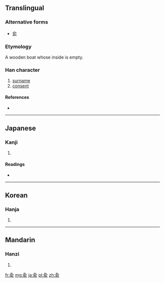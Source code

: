 {{also|俞}}
==Translingual==

===Alternative forms===
* [[俞]]

===Etymology===
{{Han compound|亼|舟|巜|t2=boat|t3=water|ls=ic}}

A wooden boat whose inside is empty.

===Han character===
{{Han char|rn=11|rad=入|as=07|sn=9|four=|canj=人一月女 (OMBV)}}

# [[surname]]
# [[consent]]

====References====
* {{Han ref|kx=0126.150|dkj=01437|hdz=10155.050|uh=516A|ud=20842}}

----

==Japanese==

===Kanji===
{{ja-kanji|grade=|rs=入07}}

# {{defn|lang=ja|sort=入07}}

====Readings====
* {{ja-readings|on=[[ゆ]] (yu)|kun=[[しかり]] (shikari)}}

----

==Korean==

===Hanja===
{{ko-hanja|hangeul=[[유]]|rv=yu|mr=yu}}

# {{defn|lang=ko|sort=入07}}

----

==Mandarin==

===Hanzi===
{{cmn-hanzi|pin=[[shù]] ([[shu4]]), [[yú]] ([[yu2]])|wg=shu<sup>4</sup>, yü<sup>2</sup>}}

# {{defn|lang=cmn|sort=入07}}

[[fr:兪]]
[[mg:兪]]
[[ja:兪]]
[[pl:兪]]
[[zh:兪]]